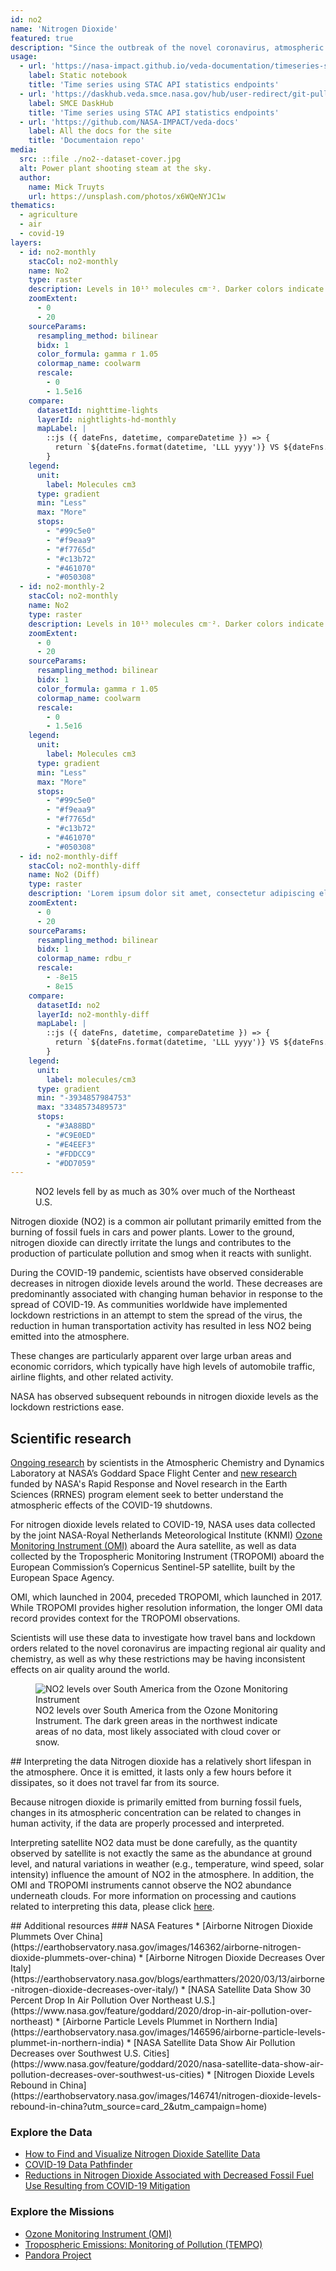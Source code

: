 ```yaml
---
id: no2
name: 'Nitrogen Dioxide'
featured: true
description: "Since the outbreak of the novel coronavirus, atmospheric concentrations of nitrogen dioxide have changed by as much as 60% in some regions."
usage:
  - url: 'https://nasa-impact.github.io/veda-documentation/timeseries-stac-api.html'
    label: Static notebook
    title: 'Time series using STAC API statistics endpoints'
  - url: 'https://daskhub.veda.smce.nasa.gov/hub/user-redirect/git-pull?repo=https%3A%2F%2Fgithub.com%2Fnasa-impact%2Fveda-documentation&urlpath=lab%2Ftree%2Fveda-documentation%2Ftimeseries-stac-api.ipynb&branch=main'
    label: SMCE DaskHub
    title: 'Time series using STAC API statistics endpoints'
  - url: 'https://github.com/NASA-IMPACT/veda-docs'
    label: All the docs for the site
    title: 'Documentaion repo'
media:
  src: ::file ./no2--dataset-cover.jpg
  alt: Power plant shooting steam at the sky.
  author:
    name: Mick Truyts
    url: https://unsplash.com/photos/x6WQeNYJC1w
thematics:
  - agriculture
  - air
  - covid-19
layers:
  - id: no2-monthly
    stacCol: no2-monthly
    name: No2
    type: raster
    description: Levels in 10¹⁵ molecules cm⁻². Darker colors indicate higher nitrogen dioxide (NO₂) levels associated and more activity. Lighter colors indicate lower levels of NO₂ and less activity.
    zoomExtent:
      - 0
      - 20
    sourceParams:
      resampling_method: bilinear
      bidx: 1
      color_formula: gamma r 1.05
      colormap_name: coolwarm
      rescale:
        - 0
        - 1.5e16
    compare:
      datasetId: nighttime-lights
      layerId: nightlights-hd-monthly
      mapLabel: |
        ::js ({ dateFns, datetime, compareDatetime }) => {
          return `${dateFns.format(datetime, 'LLL yyyy')} VS ${dateFns.format(compareDatetime, 'LLL yyyy')}`;
        }
    legend:
      unit: 
        label: Molecules cm3
      type: gradient
      min: "Less"
      max: "More"
      stops:
        - "#99c5e0"
        - "#f9eaa9"
        - "#f7765d"
        - "#c13b72"
        - "#461070"
        - "#050308"
  - id: no2-monthly-2
    stacCol: no2-monthly
    name: No2
    type: raster
    description: Levels in 10¹⁵ molecules cm⁻². Darker colors indicate higher nitrogen dioxide (NO₂) levels associated and more activity. Lighter colors indicate lower levels of NO₂ and less activity.
    zoomExtent:
      - 0
      - 20
    sourceParams:
      resampling_method: bilinear
      bidx: 1
      color_formula: gamma r 1.05
      colormap_name: coolwarm
      rescale:
        - 0
        - 1.5e16
    legend:
      unit: 
        label: Molecules cm3
      type: gradient
      min: "Less"
      max: "More"
      stops:
        - "#99c5e0"
        - "#f9eaa9"
        - "#f7765d"
        - "#c13b72"
        - "#461070"
        - "#050308"
  - id: no2-monthly-diff
    stacCol: no2-monthly-diff
    name: No2 (Diff)
    type: raster
    description: 'Lorem ipsum dolor sit amet, consectetur adipiscing elit. Nunc sodales semper risus, suscipit varius diam facilisis non.'
    zoomExtent:
      - 0
      - 20
    sourceParams:
      resampling_method: bilinear
      bidx: 1
      colormap_name: rdbu_r
      rescale:
        - -8e15
        - 8e15
    compare:
      datasetId: no2
      layerId: no2-monthly-diff
      mapLabel: |
        ::js ({ dateFns, datetime, compareDatetime }) => {
          return `${dateFns.format(datetime, 'LLL yyyy')} VS ${dateFns.format(compareDatetime, 'LLL yyyy')}`;
        }
    legend:
      unit: 
        label: molecules/cm3
      type: gradient
      min: "-3934857984753"
      max: "3348573489573"
      stops:
        - "#3A88BD"
        - "#C9E0ED"
        - "#E4EEF3"
        - "#FDDCC9"
        - "#DD7059"
---
```


<Block type='full'>
  <Figure>
    <CompareImage
      leftImageSrc={new URL('./east_coast_mar_avg.jpg', import.meta.url).href}
      leftImageAlt='NO2 over Northeast U.S. with wider area with higher NO2 level'
      leftImageLabel='March 2015-2019 Avg.'
      rightImageSrc={new URL('./east_coast_mar_20.jpg', import.meta.url).href}
      rightImageAlt='NO2 over Northeast U.S. with smaller area with lower NO2 level'
      rightImageLabel='March 2020'
    />
    <Caption 
      attrAuthor='NASA Scientific Visualization Studio' 
      attrUrl='https://svs.gsfc.nasa.gov/'
    >
      NO2 levels fell by as much as 30% over much of the Northeast U.S. 
    </Caption> 
  </Figure>
<Prose>
Nitrogen dioxide (NO2) is a common air pollutant primarily emitted from the burning of fossil fuels in cars and power plants. Lower to the ground, nitrogen dioxide can directly irritate the lungs and contributes to the production of particulate pollution and smog when it reacts with sunlight.

During the COVID-19 pandemic, scientists have observed considerable decreases in nitrogen dioxide levels around the world. These decreases are predominantly associated with changing human behavior in response to the spread of COVID-19. As communities worldwide have implemented lockdown restrictions in an attempt to stem the spread of the virus, the reduction in human transportation activity has resulted in less NO2 being emitted into the atmosphere.

These changes are particularly apparent over large urban areas and economic corridors, which typically have high levels of automobile traffic, airline flights, and other related activity.

NASA has observed subsequent rebounds in nitrogen dioxide levels as the lockdown restrictions ease.
</Prose>
</Block>
<Block type='wide'>
<Prose>
## Scientific research
[Ongoing research](https://airquality.gsfc.nasa.gov/) by scientists in the Atmospheric Chemistry and Dynamics Laboratory at NASA’s Goddard Space Flight Center and [new research](https://science.nasa.gov/earth-science/rrnes-awards) funded by NASA's Rapid Response and Novel research in the Earth Sciences (RRNES) program element seek to better understand the atmospheric effects of the COVID-19 shutdowns.

For nitrogen dioxide levels related to COVID-19, NASA uses data collected by the joint NASA-Royal Netherlands Meteorological Institute (KNMI) [Ozone Monitoring Instrument (OMI)](https://aura.gsfc.nasa.gov/omi.html) aboard the Aura satellite, as well as data collected by the Tropospheric Monitoring Instrument (TROPOMI) aboard the European Commission’s Copernicus Sentinel-5P satellite, built by the European Space Agency.

OMI, which launched in 2004, preceded TROPOMI, which launched in 2017. While TROPOMI provides higher resolution information, the longer OMI data record provides context for the TROPOMI observations.

Scientists will use these data to investigate how travel bans and lockdown orders related to the novel coronavirus are impacting regional air quality and chemistry, as well as why these restrictions may be having inconsistent effects on air quality around the world.
</Prose>
</Block>

<Block>
<Figure>
  <Image
  src={new URL('./no2-south-america.jpg', import.meta.url).href}
  alt='NO2 levels over South America from the Ozone Monitoring Instrument'
  />
  <Caption 
    attrAuthor='NASA' 
    attrUrl='https://nasa.gov/'
  >
    NO2 levels over South America from the Ozone Monitoring Instrument. The dark green areas in the northwest indicate areas of no data, most likely associated with cloud cover or snow. 
  </Caption> 
</Figure>
<Prose>
## Interpreting the data
Nitrogen dioxide has a relatively short lifespan in the atmosphere. Once it is emitted, it lasts only a few hours before it dissipates, so it does not travel far from its source.

Because nitrogen dioxide is primarily emitted from burning fossil fuels, changes in its atmospheric concentration can be related to changes in human activity, if the data are properly processed and interpreted.

Interpreting satellite NO2 data must be done carefully, as the quantity observed by satellite is not exactly the same as the abundance at ground level, and natural variations in weather (e.g., temperature, wind speed, solar intensity) influence the amount of NO2 in the atmosphere. In addition, the OMI and TROPOMI instruments cannot observe the NO2 abundance underneath clouds. For more information on processing and cautions related to interpreting this data, please click [here](https://airquality.gsfc.nasa.gov/caution-interpretation).
</Prose>
</Block>

<Block>
<Prose>
## Additional resources
### NASA Features
* [Airborne Nitrogen Dioxide Plummets Over China](https://earthobservatory.nasa.gov/images/146362/airborne-nitrogen-dioxide-plummets-over-china)
* [Airborne Nitrogen Dioxide Decreases Over Italy](https://earthobservatory.nasa.gov/blogs/earthmatters/2020/03/13/airborne-nitrogen-dioxide-decreases-over-italy/)
* [NASA Satellite Data Show 30 Percent Drop In Air Pollution Over Northeast U.S.](https://www.nasa.gov/feature/goddard/2020/drop-in-air-pollution-over-northeast)
* [Airborne Particle Levels Plummet in Northern India](https://earthobservatory.nasa.gov/images/146596/airborne-particle-levels-plummet-in-northern-india)
* [NASA Satellite Data Show Air Pollution Decreases over Southwest U.S. Cities](https://www.nasa.gov/feature/goddard/2020/nasa-satellite-data-show-air-pollution-decreases-over-southwest-us-cities)
* [Nitrogen Dioxide Levels Rebound in China](https://earthobservatory.nasa.gov/images/146741/nitrogen-dioxide-levels-rebound-in-china?utm_source=card_2&utm_campaign=home)

### Explore the Data
* [How to Find and Visualize Nitrogen Dioxide Satellite Data](https://earthdata.nasa.gov/learn/articles/feature-articles/health-and-air-quality-articles/find-no2-data)
* [COVID-19 Data Pathfinder](https://earthdata.nasa.gov/learn/pathfinders/covid-19)
* [Reductions in Nitrogen Dioxide Associated with Decreased Fossil Fuel Use Resulting from COVID-19 Mitigation](https://svs.gsfc.nasa.gov/4810)

### Explore the Missions
* [Ozone Monitoring Instrument (OMI)](https://aura.gsfc.nasa.gov/omi.html)
* [Tropospheric Emissions: Monitoring of Pollution (TEMPO)](http://tempo.si.edu/outreach.html)
* [Pandora Project](https://pandora.gsfc.nasa.gov/)
</Prose>
</Block>
